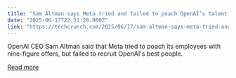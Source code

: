 ```yaml
---
title: "Sam Altman says Meta tried and failed to poach OpenAI’s talent with $100M offers"
date: "2025-06-17T22:31:28.000Z"
link: "https://techcrunch.com/2025/06/17/sam-altman-says-meta-tried-and-failed-to-poach-openais-talent-with-100m-offers/"
---
```


OpenAI CEO Sam Altman said that Meta tried to poach its employees with nine-figure offers, but failed to recruit OpenAI's best people.

[Read more](https://techcrunch.com/2025/06/17/sam-altman-says-meta-tried-and-failed-to-poach-openais-talent-with-100m-offers/)
